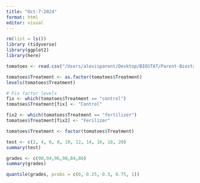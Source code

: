 ```yaml
---
title: "Oct-7-2024"
format: html
editor: visual
---
```


```r
rm(list = ls())
library (tidyverse)
library(ggplot2)
library(here)
```

```r
tomatoes <- read.csv("/Users/alexisparent/Desktop/BIOSTAT/Parent-Biostats-In-Class/Data/tomato_data.csv")
```

```r
tomatoes$Treatment <- as.factor(tomatoes$Treatment)
levels(tomatoes$Treatment)

```

```r
# Fix factor levels
fix <- which(tomatoes$Treatment == "control")
tomatoes$Treatment[fix] <- "Control"

fix2 <- which(tomatoes$Treatment == "fertilizer")
tomatoes$Treatment[fix2] <- "Ferilizer"

tomatoes$Treatment <- factor(tomatoes$Treatment)
```

```r
test <- c(2, 4, 6, 8, 10, 12, 14, 16, 18, 20)
summary(test)
```

```r
grades <- c(90,94,96,90,84,86)
summary(grades)
```

```r
quantile(grades, probs = c(0, 0.25, 0.5, 0.75, 1))
```
